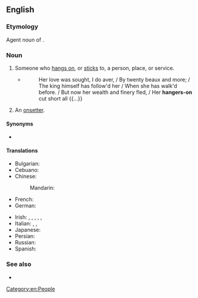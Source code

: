 ==English==

===Etymology===
Agent noun of {{m|en|hang on}}.

===Noun===
{{en-noun|hangers-on}}

# Someone who [[hang on|hangs on]], or [[stick]]s to, a person, place, or service.
#* {{w|Oliver Goldsmith}}
#*: Her love was sought, I do aver, / By twenty beaux and more; / The king himself has follow'd her / When she has walk'd before. / But now her wealth and finery fled, / Her '''hangers-on''' cut short all {{...}}
# {{lb|en|mining|historical}} An [[onsetter]].

====Synonyms====
* {{l|en|onhanger}}

====Translations====
{{trans-top|Someone who hangs on, or sticks}}
* Bulgarian: {{t+|bg|натрапник|m}}
* Cebuano: {{t|ceb|kuyog baboy}}
* Chinese:
*: Mandarin: {{t+|cmn|客|tr=kè}}
* French: {{t+|fr|crampon|m}}
* German: {{t+|de|Trabant|m}}
{{trans-mid}}
* Irish: {{t|ga|angarúinneach|m}}, {{t|ga|baoiteálaí|m}}, {{t|ga|gabhgaire|m}}, {{t|ga|líodrálaí|m}}, {{t|ga|sáilghiolla|m}}, {{t|ga|táthaire|m}}
* Italian: {{t+|it|tirapiedi|m|f}}, {{t+|it|ruffiano|m}}, {{t+|it|scagnozzo|m}}
* Japanese: {{t|ja|取り巻き|tr=とりまき, torimaki}}
* Persian: {{t+|fa|سوری|tr=sûrî}}
* Russian: {{t+|ru|нахле́бник|m}}
* Spanish: {{t+|es|acoplado|m}}
{{trans-bottom}}

===See also===
* {{l|en|flunky}}

[[Category:en:People]]